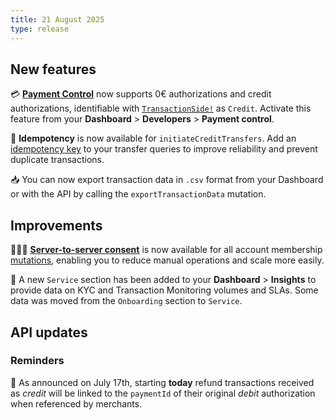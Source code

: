 ```yaml
---
title: 21 August 2025
type: release
---
```


## New features

💳 [**Payment Control**](https://docs.swan.io/developers/using-api/payment-control/) now supports 0€ authorizations and credit authorizations, identifiable with [`TransactionSide!`](https://api-reference.swan.io/enums/transaction-side/) as `Credit`. Activate this feature from your **Dashboard** > **Developers** > **Payment control**.

🔑 **Idempotency** is now available for `initiateCreditTransfers`. Add an [idempotency key](https://docs.swan.io/developers/using-api/idempotency/#idempotency-key-requirements) to your transfer queries to improve reliability and prevent duplicate transactions.

<!-- ADD LINK TO /topics/payments/overview/guide-export/ -->
📥 You can now export transaction data in `.csv` format from your Dashboard or with the API by calling the `exportTransactionData` mutation.

## Improvements

🧑‍🤝‍🧑 [**Server-to-server consent**](https://docs.swan.io/topics/users/consent/#s2s) is now available for all account membership [mutations](https://docs.swan.io/topics/users/consent/#sensitive), enabling you to reduce manual operations and scale more easily.

🔢 A new `Service` section has been added to your **Dashboard** > **Insights** to provide data on KYC and Transaction Monitoring volumes and SLAs. Some data was moved from the `Onboarding` section to `Service`.

## API updates

### Reminders

🧭 As announced on July 17th, starting **today** refund transactions received as *credit* will be linked to the `paymentId` of their original *debit* authorization when referenced by merchants.